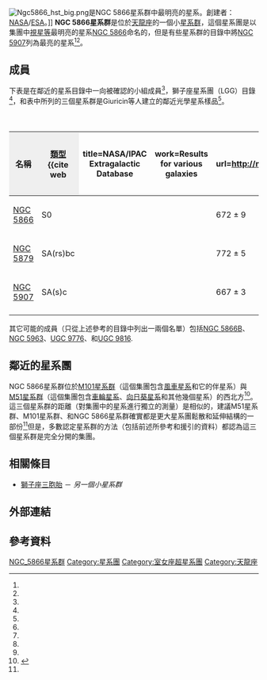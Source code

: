 {{Galaxy cluster
| name = [[New_General_Catalogue|NGC]] 5866星系群
| image = 
| caption = 在[[數位巡天|DSS2]]的NGC 5866星系群，1.7° view.<br/> [[NGC_5907|NGC 5907]]（左），[[NGC_5879|NGC 5879]]（頂端）[[NGC_5866|NGC 5866]]（右邊底部）
| credit = [[帕羅馬天文台|帕羅馬天文台]]/[[STScI|STScI]]/[[WikiSky|WikiSky]]
| epoch=[[J2000|J2000]]
| ra = 15<sup>h</sup> 12<sup>m</sup><ref name="garcia1993">{{cite journal
  | author=A. Garcia
  | title=General study of group membership. II - Determination of nearby groups
  | journal=Astronomy and Astrophysics Supplement
  | year=1993
  | volume=100
  | pages=47–90
  | url=http://adsabs.harvard.edu/abs/1993A&AS..100...47G
  | access-date=2020-09-26
  | archive-date=2019-12-13
  | archive-url=https://web.archive.org/web/20191213165818/http://adsabs.harvard.edu/abs/1993A%26AS..100...47G
  | dead-url=no
  }}</ref><ref name="giuricinetal2002">{{cite journal
  | author=G. Giuricin, C. Marinoni, L. Ceriani, A. Pisani
  | title=Nearby Optical Galaxies: Selection of the Sample and Identification of Groups
  | journal=Astrophysical Journal
  | year=2000
  | volume=543
  | pages=178–194
  | url=http://adsabs.harvard.edu/abs/2000ApJ...543..178G
  | doi=10.1086/317070
  | access-date=2009-04-06
  | archive-date=2019-01-21
  | archive-url=https://web.archive.org/web/20190121025030/http://adsabs.harvard.edu/abs/2000ApJ...543..178G
  | dead-url=no
  }}</ref>
| dec = +56° 26′<ref name="garcia1993" /><ref name="giuricinetal2002" />
| constellation = [[天龍座|天龍座]] 
| member_no = 3-7<ref name="nbg">{{cite book 
  | author=R. B. Tully
  | year=1988
  | title=Nearby Galaxies Catalog
  | edition= 
  | publisher=Cambridge University Press
  | location=Cambridge
  | isbn=0-521-35299-1}}</ref><ref name="garcia1993" /><ref name="giuricinetal2002" />
| brightest_member = [[NGC_5907|NGC 5907]]<ref name="garcia1993" /><ref name="giuricinetal2002" />
| other_names = [[New_General_Catalogue|NGC]] 5907 Group, [[Lyons_Groups_of_Galaxies|LGG]] 396<ref name="garcia1993" />, NOGG H 836<ref name="giuricinetal2002" />,<br />NOGG P1 841<ref name="giuricinetal2002" />, NOGG P2 856<ref name="giuricinetal2002" /> 
}}

[[File:Ngc5866_hst_big.png|thumb]]是NGC 5866星系群中最明亮的星系。創建者：[[NASA|NASA]]/[[ESA|ESA]]。]]
'''NGC 5866星系群'''是位於[[天龍座|天龍座]]的一個小[[星系群|星系群]]，這個星系團是以集團中[[視星等|視星等]]最明亮的星系[[NGC_5866|NGC 5866]]命名的，但是有些星系群的目錄中將[[NGC_5907|NGC 5907]]列為最亮的星系<ref name="garcia1993" /><ref name="giuricinetal2002" />。

== 成員 ==
下表是在鄰近的星系目錄中一向被確認的小組成員<ref name="nbg" />，獅子座星系團（LGG）目錄<ref name="garcia1993" />，和表中所列的三個星系群是Giuricin等人建立的鄰近光學星系樣品<ref name="giuricinetal2002" />。

{{clear}}
{| class="wikitable" style="text-align:center;border-collapse:collapse;" cellpadding="2"
|+'''NGC 5866星系群的成員'''
|-
! style="background:#efefef;" | 名稱
! style="background:#efefef;" | [[星系分類|類型]]<ref name="ned">{{cite web
  | title=NASA/IPAC Extragalactic Database
  | work=Results for various galaxies
  | url=http://nedwww.ipac.caltech.edu/
  | accessdate=2006-10-17
  | archive-date=2011-05-14
  | archive-url=https://web.archive.org/web/20110514100451/http://nedwww.ipac.caltech.edu/
  | dead-url=no
  }}</ref>
! style="background:#efefef;" | [[赤經|R.A.]] ([[J2000|J2000]])<ref name="ned" />
! style="background:#efefef;" | [[赤緯|Dec.]] ([[J2000|J2000]])<ref name="ned" />
! style="background:#efefef;" | [[紅移|紅移]] ([[公里|km]]/s)<ref name="ned" />
! style="background:#efefef;" | [[視星等|視星等]]<ref name="ned" />
|-
| [[NGC_5866|NGC 5866]]
| S0
| {{RA|15|06|29.5}}
| {{DEC|+55|45|48}}
| 672 ± 9
| 10.7
|-
| [[NGC_5879|NGC 5879]]
| SA(rs)bc
| {{RA|15|09|46.8}}
| {{DEC|+57|00|01}}
| 772 ± 5
| 12.4
|-
| [[NGC_5907|NGC 5907]]
| SA(s)c
| {{RA|15|15|53.8}}
| {{DEC|+56|19|44}}
| 667 ± 3
| 11.1
|-
|}

其它可能的成員（只從上述參考的目錄中列出一兩個名單）包括[[NGC_5866B|NGC 5866B]]、[[NGC_5963|NGC 5963]]、[[UGC_9776|UGC 9776]]、和[[UGC_9816|UGC 9816]].

== 鄰近的星系團 ==

NGC 5866星系群位於[[M101星系群|M101星系群]]（這個集團包含[[風車星系|風車星系]]和它的伴星系）與[[M51星系群|M51星系群]]（這個集團包含[[車輪星系|車輪星系]]、[[向日葵星系|向日葵星系]]和其他幾個星系）的西北方<ref name="ferrareseetal00">{{cite journal
  | author=L. Ferrarese, H. C. Ford, J. Huchra, R. C. Kennicutt Jr., J. R. Mould, S. Sakai, W. L. Freedman, P. B. Stetson, B. F. Madore, B. K. Gibson, J. A. Graham, S. M. Hughes, G. D. Illingworth, D. D. Kelson, L. Macri, K. Sebo, N. A. Silbermann
  | title=A Database of Cepheid Distance Moduli and Tip of the Red Giant Branch, Globular Cluster Luminosity Function, Planetary Nebula Luminosity Function, and Surface Brightness Fluctuation Data Useful for Distance Determinations
  | journal=Astrophysical Journal Supplement
  | year=2000
  | volume=128
  | pages=431–459
  | url=http://adsabs.harvard.edu/abs/2000ApJS..128..431F
  | doi=10.1086/313391
  | access-date=2009-04-06
  | archive-date=2007-10-15
  | archive-url=https://web.archive.org/web/20071015092851/http://adsabs.harvard.edu/abs/2000ApJS..128..431F
  | dead-url=no
  }}</ref>。這三個星系群的距離（對集團中的星系進行獨立的測量）是相似的，建議M51星系群、M101星系群、和NGC 5866星系群確實都是更大星系團鬆散和延伸結構的一部份<ref name="ferrareseetal00" />但是，多數認定星系群的方法（包括前述所參考和援引的資料）都認為這三個星系群是完全分開的集團。

== 相關條目 ==

* [[獅子座三胞胎|獅子座三胞胎]] － ''另一個小星系群''

== 外部連結 ==
{{WikiSky}}

== 參考資料 ==

{{Reflist}}
{{Sky|15|12|00|+|56|26|00|50300000}}

[[Category:NGC_5866星系群|]]
[[Category:星系團|Category:星系團]]
[[Category:室女座超星系團|Category:室女座超星系團]]
[[Category:天龍座|Category:天龍座]]